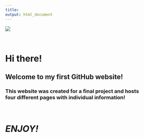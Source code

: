 ```yaml
---
title: 
output: html_document
---
```

![](websitepics/tester-2.png) 
<p>&nbsp;</p>

<div align="center"><h1>__Hi there!__ </h1>	<h2>Welcome to my first GitHub website!</h2></div>  
<div align="center"><h3>This website was created for a final project and hosts <br /> four different pages with individual information!</h3></div>

<p>&nbsp;</p>
<div align="center"><h1> _ENJOY!_</h1></div> 




